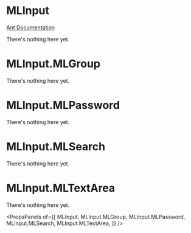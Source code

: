 
# MLInput

[Ant Documentation](https://3x.ant.design/components/input)

There's nothing here yet.


# MLInput.MLGroup

There's nothing here yet.

# MLInput.MLPassword

There's nothing here yet.

# MLInput.MLSearch

There's nothing here yet.

# MLInput.MLTextArea

There's nothing here yet.

<PropsPanels of={[
  MLInput,
  MLInput.MLGroup,
  MLInput.MLPassword,
  MLInput.MLSearch,
  MLInput.MLTextArea,
]} />
